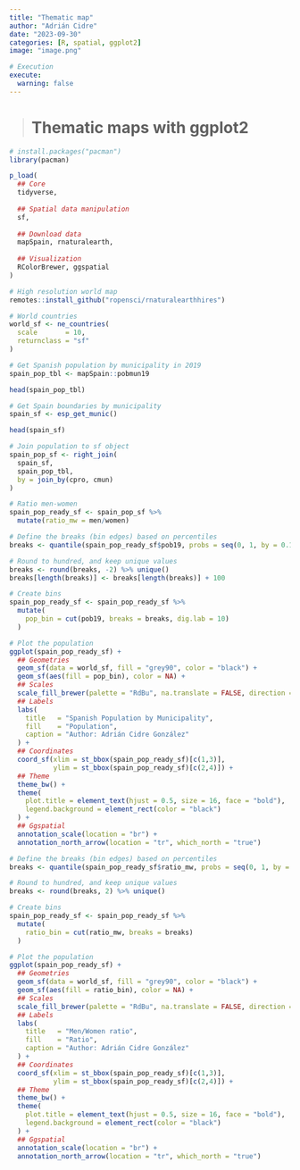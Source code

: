 ```yaml
---
title: "Thematic map"
author: "Adrián Cidre"
date: "2023-09-30"
categories: [R, spatial, ggplot2]
image: "image.png"

# Execution 
execute: 
  warning: false
---
```


> # Thematic maps with ggplot2

```r
# install.packages("pacman")
library(pacman)

p_load(
  ## Core
  tidyverse,
  
  ## Spatial data manipulation
  sf,
  
  ## Download data
  mapSpain, rnaturalearth,
  
  ## Visualization
  RColorBrewer, ggspatial
)

# High resolution world map
remotes::install_github("ropensci/rnaturalearthhires")
```

```r
# World countries
world_sf <- ne_countries(
  scale       = 10,
  returnclass = "sf"
)
```

```r
# Get Spanish population by municipality in 2019
spain_pop_tbl <- mapSpain::pobmun19

head(spain_pop_tbl)
```

```r
# Get Spain boundaries by municipality
spain_sf <- esp_get_munic()

head(spain_sf)
```

```r
# Join population to sf object
spain_pop_sf <- right_join(
  spain_sf,
  spain_pop_tbl,
  by = join_by(cpro, cmun)
)
```

```r
# Ratio men-women
spain_pop_ready_sf <- spain_pop_sf %>% 
  mutate(ratio_mw = men/women)
```

```r
# Define the breaks (bin edges) based on percentiles
breaks <- quantile(spain_pop_ready_sf$pob19, probs = seq(0, 1, by = 0.1))

# Round to hundred, and keep unique values
breaks <- round(breaks, -2) %>% unique()
breaks[length(breaks)] <- breaks[length(breaks)] + 100

# Create bins
spain_pop_ready_sf <- spain_pop_ready_sf %>% 
  mutate(
    pop_bin = cut(pob19, breaks = breaks, dig.lab = 10)
  )
```

```r
# Plot the population
ggplot(spain_pop_ready_sf) + 
  ## Geometries
  geom_sf(data = world_sf, fill = "grey90", color = "black") +
  geom_sf(aes(fill = pop_bin), color = NA) +
  ## Scales
  scale_fill_brewer(palette = "RdBu", na.translate = FALSE, direction = -1) +
  ## Labels
  labs(
    title   = "Spanish Population by Municipality",
    fill    = "Population",
    caption = "Author: Adrián Cidre González"
  ) +
  ## Coordinates
  coord_sf(xlim = st_bbox(spain_pop_ready_sf)[c(1,3)],
           ylim = st_bbox(spain_pop_ready_sf)[c(2,4)]) +
  ## Theme
  theme_bw() +
  theme(
    plot.title = element_text(hjust = 0.5, size = 16, face = "bold"),
    legend.background = element_rect(color = "black")
  ) +
  ## Ggspatial
  annotation_scale(location = "br") +
  annotation_north_arrow(location = "tr", which_north = "true")
```

```r
# Define the breaks (bin edges) based on percentiles
breaks <- quantile(spain_pop_ready_sf$ratio_mw, probs = seq(0, 1, by = 0.1))

# Round to hundred, and keep unique values
breaks <- round(breaks, 2) %>% unique()

# Create bins
spain_pop_ready_sf <- spain_pop_ready_sf %>% 
  mutate(
    ratio_bin = cut(ratio_mw, breaks = breaks)
  )
```

```r
# Plot the population
ggplot(spain_pop_ready_sf) + 
  ## Geometries
  geom_sf(data = world_sf, fill = "grey90", color = "black") +
  geom_sf(aes(fill = ratio_bin), color = NA) +
  ## Scales
  scale_fill_brewer(palette = "RdBu", na.translate = FALSE, direction = -1) +
  ## Labels
  labs(
    title   = "Men/Women ratio",
    fill    = "Ratio",
    caption = "Author: Adrián Cidre González"
  ) +
  ## Coordinates
  coord_sf(xlim = st_bbox(spain_pop_ready_sf)[c(1,3)],
           ylim = st_bbox(spain_pop_ready_sf)[c(2,4)]) +
  ## Theme
  theme_bw() +
  theme(
    plot.title = element_text(hjust = 0.5, size = 16, face = "bold"),
    legend.background = element_rect(color = "black")
  ) +
  ## Ggspatial
  annotation_scale(location = "br") +
  annotation_north_arrow(location = "tr", which_north = "true")
```
